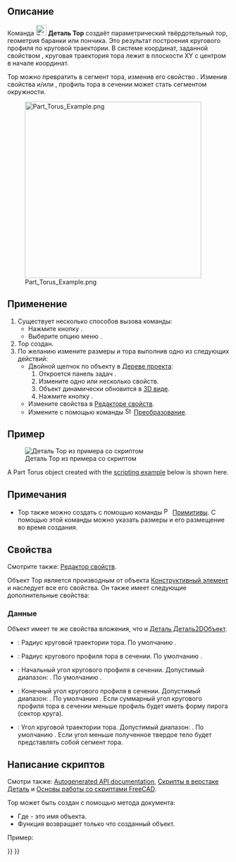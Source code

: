 <languages/>

{{Docnav/ru
|[[Part_Cone/ru|Конус]]
|[[Part_Tube/ru|Создать трубу]]
|[[Part_Workbench/ru|Деталь]]
|IconL=Part_Cone.svg
|IconR=Part_Tube.svg
|IconC=Workbench_Part.svg
}}

{{GuiCommand/ru
|Name=Part Torus
|Name/ru=Тор
|MenuLocation=Деталь → Примитивы → Тор
|Workbenches=[[Part_Workbench/ru|Деталь]]
|SeeAlso=[[Part_Primitives/ru|Примитивы]]
}}

<span id="Description"></span>
== Описание ==

Команда [[Image:Part_Torus.svg|24px]] '''Деталь Тор''' создаёт параметрический твёрдотельный тор, геометрия баранки или пончика. Это результат построения кругового профиля по круговой траектории.  В системе координат, заданной свойством {{PropertyData|Размещение}}, круговая траектория тора лежит в плоскости XY с центром в начале координат.

Тор можно превратить в сегмент тора, изменив его свойство {{PropertyData|Угол3}}. Изменив свойства {{PropertyData|Угол1}} и/или {{PropertyData|Угол2}}, профиль тора в сечении может стать сегментом окружности.

[[Image:Part_Torus_Example.png|400px]]

<span id="Usage"></span>
== Применение ==

<div class="mw-translate-fuzzy">
# Существует несколько способов вызова команды:
#* Нажмите кнопку {{Button|[[Image:Part_Torus.svg|16px]] [[Part_Torus/ru|Тор]]}}.
#* Выберите опцию меню {{MenuCommand|Деталь → Примитивы → [[Image:Part_Torus.svg|16px]] Тор}}.
# Тор создан.
# По желанию измените размеры и {{PropertyData|Размещение}} тора выполнив одно из следующих действий:
#* Двойной щелчок по объекту в [[Tree_view/ru|Дереве проекта]]:
#*# Откроется панель задач {{MenuCommand|Геометрические примитивы}}.
#*# Измените одно или несколько свойств.
#*# Объект динамически обновится в [[3D_view/ru|3D виде]].
#*# Нажмите кнопку {{Button|OK}}.
#* Измените свойства в [[Property_editor/ru|Редакторе свойств]].
#* Измените  {{PropertyData|Размещение}} с помощью команды [[Image:Std_TransformManip.svg|16px]] [[Std_TransformManip|Преобразование]].
</div>

<span id="Example"></span>
== Пример ==

[[Image:Part_Torus_Scripting_Example.png|thumb|Деталь Тор из примера со скриптом]]

<div lang="en" dir="ltr" class="mw-content-ltr">
A Part Torus object created with the [[#Scripting|scripting example]] below is shown here.
</div>

<span id="Notes"></span>
== Примечания ==

* Тор также можно создать с помощью команды [[Image:Part_Primitives.svg|16px]] [[Part_Primitives/ru|Примитивы]]. С помощью этой команды можно указать размеры и его размещение во время создания.

<span id="Properties"></span>
== Свойства ==

Смотрите также: [[property_editor/ru|Редактор свойств]].

Объект Тор является производным от объекта [[Part_Feature/ru|Конструктивный элемент]] и наследует все его свойства. Он также имеет следующие дополнительные свойства:

<span id="Data"></span>
=== Данные ===

{{TitleProperty|Вложение}}

Объект имеет те же свойства вложения, что и [[Part_Part2DObject#Data/ru|Деталь Деталь2DОбъект]].

{{TitleProperty|Тор}}

* {{PropertyData|Радиус1|Длина}}: Радиус круговой траектории тора. По умолчанию {{Value|10мм}}.
* {{PropertyData|Радиус2|Длина}}: Радиус кругового профиля тора в сечении. По умолчанию {{Value|2мм}}.
* {{PropertyData|Угол1|Угол}}: Начальный угол кругового профиля в сечении. Допустимый диапазон: {{Value|-180° &lt;&#61; значение &lt;&#61; 180°}}. По умолчанию {{Value|-180°}}.
* {{PropertyData|Угол2|Угол}}: Конечный угол кругового профиля в сечении. Допустимый диапазон: {{Value|-180° &lt;&#61; значение &lt;&#61; 180°}}. По умолчанию {{Value|180°}}. Если суммарный угол кругового профиля тора в сечении меньше {{Value|360°}} профиль будет иметь форму пирога (сектор круга).
* {{PropertyData|Угол3|Угол}}: Угол круговой траектории тора. Допустимый диапазон: {{Value|0° &lt; значение &lt;&#61; 360°}}. По умолчанию {{Value|360°}}. Если угол меньше {{Value|360°}} полученное твердое тело будет представлять собой сегмент тора.

<span id="Scripting"></span>
== Написание скриптов ==

Смотри также: [https://freecad.github.io/SourceDoc/ Autogenerated API documentation], [[Part_scripting/ru|Скрипты в верстаке Деталь]] и [[FreeCAD_Scripting_Basics/ru|Основы работы со скриптами FreeCAD]].

Тор может быть создан с помощью метода {{Incode|addObject()}} документа:

{{Code|code=
torus = FreeCAD.ActiveDocument.addObject("Part::Torus", "myTorus")
}}

* Где{{Incode|"myTorus"}} - это имя объекта.
* Функция возвращает только что созданный объект.

Пример:

{{Code|code=
import FreeCAD as App

doc = App.activeDocument()

torus = doc.addObject("Part::Torus", "myTorus")
torus.Radius1 = 20
torus.Radius2 = 10
torus.Angle1 = -90
torus.Angle2 = 45
torus.Angle3 = 270
torus.Placement = App.Placement(App.Vector(1, 2, 3), App.Rotation(30, 45, 10))

doc.recompute()
}}


{{Docnav/ru
|[[Part_Cone/ru|Конус]]
|[[Part_Tube/ru|Создать трубу]]
|[[Part_Workbench/ru|Деталь]]
|IconL=Part_Cone.svg
|IconR=Part_Tube.svg
|IconC=Workbench_Part.svg
}}

{{Part_Tools_navi{{#translation:}}}}
{{Userdocnavi{{#translation:}}}}